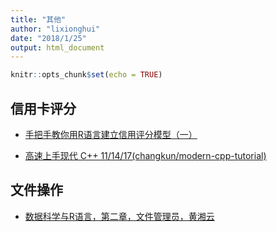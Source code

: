 ```yaml
---
title: "其他"
author: "lixionghui"
date: "2018/1/25"
output: html_document
---
```


```r
knitr::opts_chunk$set(echo = TRUE)
```



## 信用卡评分

* [手把手教你用R语言建立信用评分模型（一）](http://www.vccoo.com/v/5e2ha4)

* [高速上手现代 C++ 11/14/17(changkun/modern-cpp-tutorial)](https://github.com/changkun/modern-cpp-tutorial)

## 文件操作

* [数据科学与R语言，第二章，文件管理员，黄湘云](https://bookdown.org/xiangyun/r4ds/files.html#manipulation)